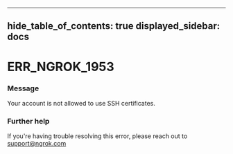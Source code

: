 

---
hide_table_of_contents: true
displayed_sidebar: docs
---


# ERR_NGROK_1953

### Message
Your account is not allowed to use SSH certificates.

<ErrorDetails error="err_ngrok_1953" />



### Further help
If you're having trouble resolving this error, please reach out to [support@ngrok.com](mailto:support@ngrok.com?subject=Help%20with%20ERR_NGROK_1953)

